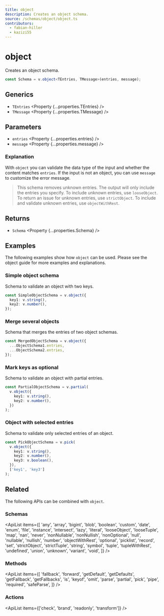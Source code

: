 ```yaml
---
title: object
description: Creates an object schema.
source: /schemas/object/object.ts
contributors:
  - fabian-hiller
  - kazizi55
---
```



# object

Creates an object schema.

```ts
const Schema = v.object<TEntries, TMessage>(entries, message);
```

## Generics

- `TEntries` <Property {...properties.TEntries} />
- `TMessage` <Property {...properties.TMessage} />

## Parameters

- `entries` <Property {...properties.entries} />
- `message` <Property {...properties.message} />

### Explanation

With `object` you can validate the data type of the input and whether the content matches `entries`. If the input is not an object, you can use `message` to customize the error message.

> This schema removes unknown entries. The output will only include the entries you specify. To include unknown entries, use <Link href="../looseObject/">`looseObject`</Link>. To return an issue for unknown entries, use <Link href="../strictObject/">`strictObject`</Link>. To include and validate unknown entries, use <Link href="../objectWithRest/">`objectWithRest`</Link>.

## Returns

- `Schema` <Property {...properties.Schema} />

## Examples

The following examples show how `object` can be used. Please see the <Link href="/guides/objects/">object guide</Link> for more examples and explanations.

### Simple object schema

Schema to validate an object with two keys.

```ts
const SimpleObjectSchema = v.object({
  key1: v.string(),
  key2: v.number(),
});
```

### Merge several objects

Schema that merges the entries of two object schemas.

```ts
const MergedObjectSchema = v.object({
  ...ObjectSchema1.entries,
  ...ObjectSchema2.entries,
});
```

### Mark keys as optional

Schema to validate an object with partial entries.

```ts
const PartialObjectSchema = v.partial(
  v.object({
    key1: v.string(),
    key2: v.number(),
  })
);
```

### Object with selected entries

Schema to validate only selected entries of an object.

```ts
const PickObjectSchema = v.pick(
  v.object({
    key1: v.string(),
    key2: v.number(),
    key3: v.boolean(),
  }),
  ['key1', 'key3']
);
```

## Related

The following APIs can be combined with `object`.

### Schemas

<ApiList
  items={[
    'any',
    'array',
    'bigint',
    'blob',
    'boolean',
    'custom',
    'date',
    'enum',
    'file',
    'instance',
    'intersect',
    'lazy',
    'literal',
    'looseObject',
    'looseTuple',
    'map',
    'nan',
    'never',
    'nonNullable',
    'nonNullish',
    'nonOptional',
    'null',
    'nullable',
    'nullish',
    'number',
    'objectWithRest',
    'optional',
    'picklist',
    'record',
    'set',
    'strictObject',
    'strictTuple',
    'string',
    'symbol',
    'tuple',
    'tupleWithRest',
    'undefined',
    'union',
    'unknown',
    'variant',
    'void',
  ]}
/>

### Methods

<ApiList
  items={[
    'fallback',
    'forward',
    'getDefault',
    'getDefaults',
    'getFallback',
    'getFallbacks',
    'is',
    'keyof',
    'omit',
    'parse',
    'partial',
    'pick',
    'pipe',
    'required',
    'safeParse',
  ]}
/>

### Actions

<ApiList items={['check', 'brand', 'readonly', 'transform']} />
